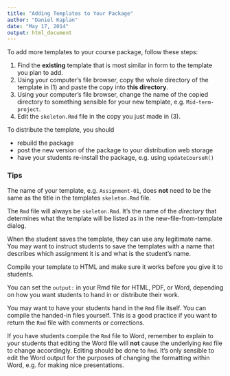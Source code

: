 ```yaml
---
title: "Adding Templates to Your Package"
author: "Daniel Kaplan"
date: "May 17, 2014"
output: html_document
---
```


To add more templates to your course package, follow these steps:

1. Find the **existing** template that is most similar in form to the template you plan to add.
2. Using your computer's file browser, copy the whole directory of the template in (1) and paste the copy into **this directory**.  
3. Using your computer's file browser, change the name of the copied directory to something sensible for your new template, e.g. `Mid-term-project`.
4. Edit the `skeleton.Rmd` file in the copy you just made in (3).

To distribute the template, you should 

* rebuild the package
* post the new version of the package to your distribution web storage
* have your students re-install the package, e.g. using `updateCourseR()`

### Tips

The name of your template, e.g. `Assignment-01`, does **not** need to be the same as the title in the templates `skeleton.Rmd` file.

The `Rmd` file will always be `skeleton.Rmd`.  It's the name of the *directory* that determines what the template will be listed as in the new-file-from-template dialog.

When the student saves the template, they can use any legitimate name.  You may want to instruct students to save the templates with a name that describes which assignment it is and what is the student's name.

Compile your template to HTML and make sure it works before you give it to students.

You can set the `output:` in your Rmd file for HTML, PDF, or Word, depending on how you want students to hand in or distribute their work.

You may want to have your students hand in the `Rmd` file itself.  You can compile the handed-in files yourself.  This is a good practice if you want to return the `Rmd` file with comments or corrections. 

If you have students compile the `Rmd` file to Word, remember to explain to your students that editing the Word file will **not** cause the underlying `Rmd` file to change accordingly.  Editing should be done to `Rmd`.  It's only sensible to edit the Word output for the purposes of changing the formatting within Word, e.g. for making nice presentations.